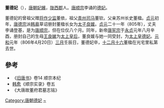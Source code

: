'''董德妃'''（{{bd|8世纪|？|806年|4月20日|}}），[[唐朝|唐朝]][[妃嬪|妃嬪]]，[[陇西郡|陇西郡]]人。[[唐顺宗|唐顺宗]]李诵的[[德妃|德妃]]。

董德妃的曾祖父赠[[将作监|将作少监]]董依，祖父[[青州_(古代)|青州]][[司马|司马]]董钦。父亲苏州长史董楹。[[貞元_(唐朝)|贞元]]初年，[[唐德宗|唐德宗]]派[[韩皋|韩皋]]草诏册封董楹长女为[[太子|太子]][[良媛|良媛]]。[[貞元_(唐朝)|贞元]]二十一年（805年），丈夫李诵登基，是为[[唐顺宗|唐顺宗]]，但在位仅八个月。同年，新帝[[唐宪宗|唐宪宗]]于[[永貞_(唐朝)|永贞]]元年八月辛酉，册封自己的生母[[莊憲皇后|王良娣]]为[[太上皇后|太上皇后]]，董良媛与她一同受封，为[[太上皇|太上皇]][[德妃|德妃]]。[[元和_(唐朝)|元和]]元年（806年4月20日）[[三月|三月]]壬辰日，董德妃卒，[[十二月十六|十二月十六]]董楹在光宅里私第去世。

==參考==
*《[[旧唐书|旧唐书]]》卷14 顺宗本纪
*[[韩愈|韩愈]]《顺宗实录》卷五
*《大唐故董府君墓志铭》
{{唐顺宗皇室}}
{{唐朝人小作品}}
{{DEFAULTSORT:D}}
[[Category:唐朝德妃|Category:唐朝德妃]]
[[Category:董姓|~]]
